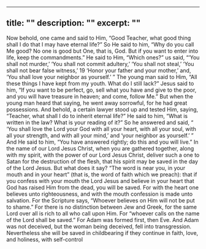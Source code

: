 ---
title: ""
description: ""
excerpt: ""
----
<Verse book="Matthew" verse="19:16-22" version="NKJV">
Now behold, one came and said to Him, “Good Teacher, what good thing shall I do that I may have eternal life?” So He said to him, “Why do you call Me good? No one is good but One, that is, God. But if you want to enter into life, keep the commandments.” He said to Him, “Which ones?” us said, “‘You shall not murder,’ ‘You shall not commit adultery,’ ‘You shall not steal,’ ‘You shall not bear false witness,’ 19 ‘Honor your father and your mother,’ and, ‘You shall love your neighbor as yourself.’ ” The young man said to Him, “All these things I have kept from my youth. What do I still lack?” Jesus said to him, “If you want to be perfect, go, sell what you have and give to the poor, and you will have treasure in heaven; and come, follow Me.” But when the young man heard that saying, he went away sorrowful, for he had great possessions.
</Verse>

<Verse book="Luke" verse="10:25-28" version="NKJV">
And behold, a certain lawyer stood up and tested Him, saying, “Teacher, what shall I do to inherit eternal life?” He said to him, “What is written in the law? What is your reading of it?” So he answered and said, “ ‘You shall love the Lord your God with all your heart, with all your soul, with all your strength, and with all your mind,’ and ‘your neighbor as yourself.’ ” And He said to him, “You have answered rightly; do this and you will live.”
</Verse>

<Verse book="1 Corinthians" verse="5:4-5" version="NKJV">
In the name of our Lord Jesus Christ, when you are gathered together, along with my spirit, with the power of our Lord Jesus Christ, deliver such a one to Satan for the destruction of the flesh, that his spirit may be saved in the day of the Lord Jesus.
</Verse>

<Verse book="Romans" verse="10:8-13" version="NKJV">
But what does it say? “The word is near you, in your mouth and in your heart” (that is, the word of faith which we preach): that if you confess with your mouth the Lord Jesus and believe in your heart that God has raised Him from the dead, you will be saved. For with the heart one believes unto righteousness, and with the mouth confession is made unto salvation. For the Scripture says, “Whoever believes on Him will not be put to shame.” For there is no distinction between Jew and Greek, for the same Lord over all is rich to all who call upon Him. For “whoever calls on the name of the Lord shall be saved.”
</Verse>

<Verse book="1 Timothy" verse="2:14-15" version="NKJV">
For Adam was formed first, then Eve. And Adam was not deceived, but the woman being deceived, fell into transgression. Nevertheless she will be saved in childbearing if they continue in faith, love, and holiness, with self-control
</Verse>
